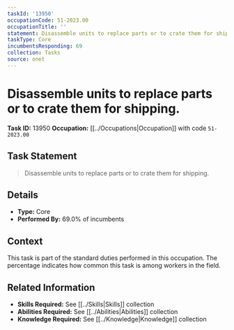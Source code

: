 ```yaml
---
taskId: '13950'
occupationCode: 51-2023.00
occupationTitle: ''
statement: Disassemble units to replace parts or to crate them for shipping.
taskType: Core
incumbentsResponding: 69
collection: Tasks
source: onet
---
```

# Disassemble units to replace parts or to crate them for shipping.

**Task ID:** 13950
**Occupation:** [[../Occupations|Occupation]] with code `51-2023.00`

## Task Statement

> Disassemble units to replace parts or to crate them for shipping.

## Details

- **Type:** Core
- **Performed By:** 69.0% of incumbents

## Context

This task is part of the standard duties performed in this occupation. The percentage indicates how common this task is among workers in the field.

## Related Information

- **Skills Required:** See [[../Skills|Skills]] collection
- **Abilities Required:** See [[../Abilities|Abilities]] collection
- **Knowledge Required:** See [[../Knowledge|Knowledge]] collection
